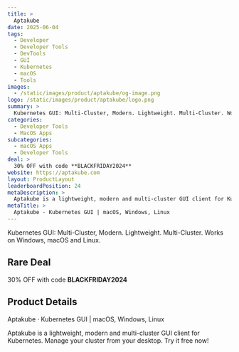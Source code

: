 ```yaml
---
title: >
  Aptakube
date: 2025-06-04
tags:
  - Developer
  - Developer Tools
  - DevTools
  - GUI
  - Kubernetes
  - macOS
  - Tools
images:
  - /static/images/product/aptakube/og-image.png
logo: /static/images/product/aptakube/logo.png
summary: >
  Kubernetes GUI: Multi-Cluster, Modern. Lightweight. Multi-Cluster. Works on Windows, macOS and Linux.
categories:
  - Developer Tools
  - MacOS Apps
subcategories:
  - macOS Apps
  - Developer Tools
deal: >
  30% OFF with code **BLACKFRIDAY2024**
website: https://aptakube.com
layout: ProductLayout
leaderboardPosition: 24
metaDescription: >
  Aptakube is a lightweight, modern and multi-cluster GUI client for Kubernetes. Manage your cluster from your desktop. Try it free now!
metaTitle: >
  Aptakube · Kubernetes GUI | macOS, Windows, Linux
---
```

Kubernetes GUI: Multi-Cluster, Modern. Lightweight. Multi-Cluster. Works on Windows, macOS and Linux.

## Rare Deal

30% OFF with code **BLACKFRIDAY2024**

## Product Details

Aptakube · Kubernetes GUI | macOS, Windows, Linux

Aptakube is a lightweight, modern and multi-cluster GUI client for Kubernetes. Manage your cluster from your desktop. Try it free now!
